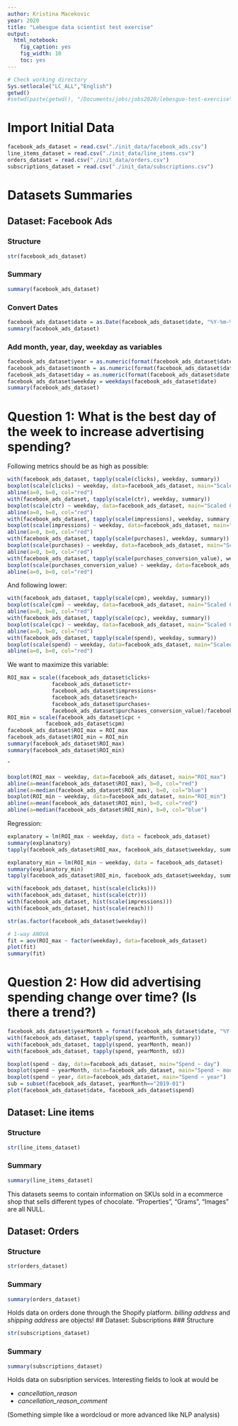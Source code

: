 ```yaml
---
author: Kristina Macekovic
year: 2020
title: "Lebesgue data scientist test exercise"
output: 
  html_notebook: 
    fig_caption: yes
    fig_width: 10
    toc: yes
---
```

```r
# Check working directory
Sys.setlocale("LC_ALL","English")
getwd()
#setwd(paste(getwd(), "/Documents/jobs/jobs2020/lebesgue-test-exercise", sep=""))
```
# Import Initial Data
```r
facebook_ads_dataset = read.csv("./init_data/facebook_ads.csv")
line_items_dataset = read.csv("./init_data/line_items.csv")
orders_dataset = read.csv("./init_data/orders.csv")
subscriptions_dataset = read.csv("./init_data/subscriptions.csv")
```

# Datasets Summaries
## Dataset: Facebook Ads
### Structure
```r
str(facebook_ads_dataset)
```

### Summary
```r
summary(facebook_ads_dataset)
```


### Convert Dates
```r
facebook_ads_dataset$date = as.Date(facebook_ads_dataset$date, "%Y-%m-%d")
summary(facebook_ads_dataset)
```
### Add month, year, day, weekday as variables
```r
facebook_ads_dataset$year = as.numeric(format(facebook_ads_dataset$date, "%Y"))
facebook_ads_dataset$month = as.numeric(format(facebook_ads_dataset$date, "%m"))
facebook_ads_dataset$day = as.numeric(format(facebook_ads_dataset$date, "%d"))
facebook_ads_dataset$weekday = weekdays(facebook_ads_dataset$date)
summary(facebook_ads_dataset)
```

# Question 1: What is the best day of the week to increase advertising spending?
Following metrics should be as high as possible:
```r
with(facebook_ads_dataset, tapply(scale(clicks), weekday, summary))
boxplot(scale(clicks) ~ weekday, data=facebook_ads_dataset, main="Scaled Clicks")
abline(a=0, b=0, col="red")
with(facebook_ads_dataset, tapply(scale(ctr), weekday, summary))
boxplot(scale(ctr) ~ weekday, data=facebook_ads_dataset, main="Scaled CTR")
abline(a=0, b=0, col="red")
with(facebook_ads_dataset, tapply(scale(impressions), weekday, summary))
boxplot(scale(impressions) ~ weekday, data=facebook_ads_dataset, main="Scaled impressions")
abline(a=0, b=0, col="red")
with(facebook_ads_dataset, tapply(scale(purchases), weekday, summary))
boxplot(scale(purchases) ~ weekday, data=facebook_ads_dataset, main="Scaled Purchases")
abline(a=0, b=0, col="red")
with(facebook_ads_dataset, tapply(scale(purchases_conversion_value), weekday, summary))
boxplot(scale(purchases_conversion_value) ~ weekday, data=facebook_ads_dataset, main="scaled conversion value")
abline(a=0, b=0, col="red")
```

And following lower:
```r
with(facebook_ads_dataset, tapply(scale(cpm), weekday, summary))
boxplot(scale(cpm) ~ weekday, data=facebook_ads_dataset, main="Scaled CPM")
abline(a=0, b=0, col="red")
with(facebook_ads_dataset, tapply(scale(cpc), weekday, summary))
boxplot(scale(cpc) ~ weekday, data=facebook_ads_dataset, main="Scaled CPC")
abline(a=0, b=0, col="red")
with(facebook_ads_dataset, tapply(scale(spend), weekday, summary))
boxplot(scale(spend) ~ weekday, data=facebook_ads_dataset, main="Scaled spend")
abline(a=0, b=0, col="red")
```
We want to maximize this variable:
```r
ROI_max = scale((facebook_ads_dataset$clicks+
              facebook_ads_dataset$ctr+
              facebook_ads_dataset$impressions+
              facebook_ads_dataset$reach+
              facebook_ads_dataset$purchases+
              facebook_ads_dataset$purchases_conversion_value)/facebook_ads_dataset$spend)
ROI_min = scale(facebook_ads_dataset$cpc + 
            facebook_ads_dataset$cpm)
facebook_ads_dataset$ROI_max = ROI_max
facebook_ads_dataset$ROI_min = ROI_min
summary(facebook_ads_dataset$ROI_max)
summary(facebook_ads_dataset$ROI_min)
```
ˆ
```r
boxplot(ROI_max ~ weekday, data=facebook_ads_dataset, main="ROI_max")
abline(a=mean(facebook_ads_dataset$ROI_max), b=0, col="red")
abline(a=median(facebook_ads_dataset$ROI_max), b=0, col="blue")
boxplot(ROI_min ~ weekday, data=facebook_ads_dataset, main="ROI_min")
abline(a=mean(facebook_ads_dataset$ROI_min), b=0, col="red")
abline(a=median(facebook_ads_dataset$ROI_min), b=0, col="blue")
```

Regression:
```r
explanatory = lm(ROI_max ~ weekday, data = facebook_ads_dataset)
summary(explanatory)
tapply(facebook_ads_dataset$ROI_max, facebook_ads_dataset$weekday, summary)
```


```r
explanatory_min = lm(ROI_min ~ weekday, data = facebook_ads_dataset)
summary(explanatory_min)
tapply(facebook_ads_dataset$ROI_min, facebook_ads_dataset$weekday, summary)
```





```r
with(facebook_ads_dataset, hist(scale(clicks)))
with(facebook_ads_dataset, hist(scale(ctr)))
with(facebook_ads_dataset, hist(scale(impressions)))
with(facebook_ads_dataset, hist(scale(reach)))
```


```r
str(as.factor(facebook_ads_dataset$weekday))
```


```r
# 1-way ANOVA
fit = aov(ROI_max ~ factor(weekday), data=facebook_ads_dataset)
plot(fit)
summary(fit)
```




# Question 2: How did advertising spending change over time? (Is there a trend?)
```r
facebook_ads_dataset$yearMonth = format(facebook_ads_dataset$date, "%Y-%m")
with(facebook_ads_dataset, tapply(spend, yearMonth, summary))
with(facebook_ads_dataset, tapply(spend, yearMonth, mean))
with(facebook_ads_dataset, tapply(spend, yearMonth, sd))

boxplot(spend ~ day, data=facebook_ads_dataset, main="Spend ~ day")
boxplot(spend ~ yearMonth, data=facebook_ads_dataset, main="Spend ~ month")
boxplot(spend ~ year, data=facebook_ads_dataset, main="Spend ~ year")
sub = subset(facebook_ads_dataset, yearMonth=="2019-01")
plot(facebook_ads_dataset$date, facebook_ads_dataset$spend)
```





## Dataset: Line items
### Structure
```r
str(line_items_dataset)
```

### Summary
```r
summary(line_items_dataset)
```

This datasets seems to contain information on SKUs sold in a ecommerce shop that sells different types of chocolate. "Properties", "Grams", "Images" are all NULL.

## Dataset: Orders
### Structure
```r
str(orders_dataset)
```

### Summary
```r
summary(orders_dataset)
```

Holds data on orders done through the Shopify platform. *billing address* and *shipping address* are objects!
## Dataset: Subscriptions
### Structure
```r
str(subscriptions_dataset)
```

### Summary
```r
summary(subscriptions_dataset)
```

Holds data on subsription services. Interesting fields to look at would be 

- *cancellation_reason*
- *cancellation_reason_comment*

(Something simple like a wordcloud or more advanced like NLP analysis)